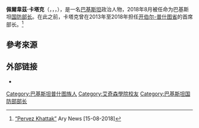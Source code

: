 {{Infobox officeholder
| honorific-prefix   = 
| name               = 佩爾韋茲·卡塔克
| image              = Pervez Khattak.jpg
| image_size         = 250px
| caption            = 2014年
| office             = [[巴基斯坦国防部|巴基斯坦国防部]]部长
| term_start         = 2018年8月20日
| term_end           =
| president          = [[馬姆努恩·侯賽因|馬姆努恩·侯賽因]]<br>[[阿里夫·艾維|阿里夫·艾維]]
| primeminister      = [[伊姆蘭·汗|伊姆蘭·汗]]
| predecessor        = Naeem Khalid Lodhi 
| successor          =
| office1            = [[开伯尔-普什图省|开伯尔-普什图省]]首席部长
| term_start1        = 2013年5月31日
| term_end1          = 2018年6月6日
| predecessor1       = Ameer Haider Khan Hoti
| successor1         = Mahmood Khan
| birth_date         = {{birth date and age|df=yes|1950|1|1}}
| birth_place        = {{PAK}}[[开伯尔-普什图省|西北邊境省]][[斯瓦比县|斯瓦比县]]
| nationality        = {{PAK}}
| party              = [[巴基斯坦正義運動|巴基斯坦正義運動]]
| alma_mater         = [[艾奇森學院|艾奇森學院]]<br>Government Gordon College
| parents            =
| spouse             = Aamra Khattak<ref>[https://www.thenews.com.pk/archive/print/544686-cms-spouse-visits-slain-principals-residence “CM’s spouse visits slain principal’s residence”] The News Pakistan [25-12-2014]</ref>
| children           = 3子2女
}}

'''佩爾韋茲·卡塔克'''（{{lang-en|Pervez Khattak}}，{{lang-ur|پرویز خان خٹک}}，{{Lang-ps|پروېز خان خټک}}，{{bd|1950年|1月1日|catIdx=Khattak}}），是一名[[巴基斯坦|巴基斯坦]]政治人物，2018年8月被任命为巴基斯坦[[巴基斯坦国防部|国防部长]]。在此之前，卡塔克曾在2013年至2018年担任[[开伯尔-普什图省|开伯尔-普什图省]]的首席部长。<ref>[https://arynews.tv/en/pervez-khattak/ “Pervez Khattak”] Ary News [15-08-2018]</ref>

== 參考來源 ==
{{reflist}}

== 外部链接 ==
* {{Twitter|PervezKhattakPK}}

{{巴基斯坦人物小作品}}
{{normdaten}}
{{DEFAULTSORT: Khattak, Pervez}}
[[Category:巴基斯坦普什图族人|Category:巴基斯坦普什图族人]]
[[Category:艾奇森學院校友|Category:艾奇森學院校友]]
[[Category:巴基斯坦国防部部长|Category:巴基斯坦国防部部长]]